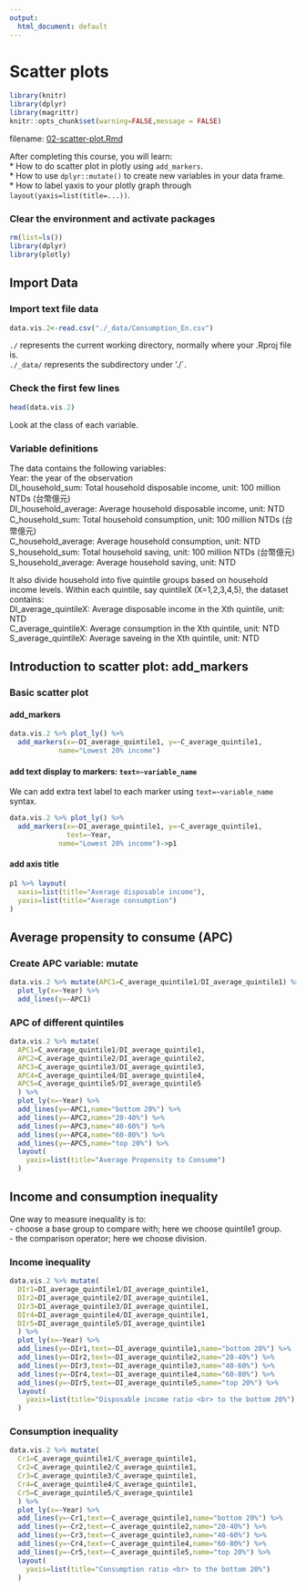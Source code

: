 ```yaml
---
output:
  html_document: default
---
```

# Scatter plots
```r
library(knitr)
library(dplyr)
library(magrittr)
knitr::opts_chunk$set(warning=FALSE,message = FALSE)
```
filename: [02-scatter-plot.Rmd](https://github.com/tpemartin/Macroeconomics/blob/master/Bookdown/Data-visualization/02-scatter-plot.Rmd)

After completing this course, you will learn:  
* How to do scatter plot in plotly using `add_markers`.  
* How to use `dplyr::mutate()` to create new variables in your data frame.  
* How to label yaxis to your plotly graph through `layout(yaxis=list(title=...))`.  

### Clear the environment and activate packages {-}
```r
rm(list=ls())
library(dplyr)
library(plotly)
```

## Import Data

### Import text file data {-}
```r
data.vis.2<-read.csv("./_data/Consumption_En.csv")
```
`./` represents the current working directory, normally where your .Rproj file is.  
`./_data/` represents the subdirectory under './`. 

### Check the first few lines {-}
```r
head(data.vis.2)
```
Look at the class of each variable.

### Variable definitions {-}

The data contains the following variables:  
Year: the year of the observation  
DI_household_sum: Total household disposable income, unit: 100 million NTDs (台幣億元)  
DI_household_average: Average household disposable income, unit: NTD  
C_household_sum: Total household consumption, unit: 100 million NTDs (台幣億元)  
C_household_average: Average household consumption, unit: NTD  
S_household_sum: Total household saving, unit: 100 million NTDs (台幣億元)  
S_household_average: Average household saving, unit: NTD  

It also divide household into five quintile groups based on household income levels. Within each quintile, say quintileX (X=1,2,3,4,5), the dataset contains:   
DI_average_quintileX: Average disposable income in the Xth quintile, unit: NTD  
C_average_quintileX: Average consumption in the Xth quintile, unit: NTD  
S_average_quintileX: Average saveing in the Xth quintile, unit: NTD  

<!--
```r
library(tidyr)
library(dplyr)
library(magrittr)
# rename Newname=oldname
data.vis.2 %<>% dplyr::rename(
  C_household_sum=C_in_hundred_million,
  C_household_average=C_in_household_on_average,
  S_household_sum=S_in_hundred_million,
  S_household_average=S_in_household_on_average
  )
write.csv(data.vis.2,file="./_data/Consumption_En.csv")
```
-->

## Introduction to scatter plot: add_markers

### Basic scatter plot {-}

#### add_markers {-}
```r
data.vis.2 %>% plot_ly() %>%
  add_markers(x=~DI_average_quintile1, y=~C_average_quintile1,          
            name="Lowest 20% income")
```

#### add text display to markers: `text=~variable_name` {-}
We can add extra text label to each marker using `text=~variable_name` syntax.
```r
data.vis.2 %>% plot_ly() %>%
  add_markers(x=~DI_average_quintile1, y=~C_average_quintile1, 
              text=~Year,
            name="Lowest 20% income")->p1

```

#### add axis title {-}
```r
p1 %>% layout(
  xaxis=list(title="Average disposable income"),
  yaxis=list(title="Average consumption")
)
```

## Average propensity to consume (APC)

### Create APC variable: mutate {-}
```r
data.vis.2 %>% mutate(APC1=C_average_quintile1/DI_average_quintile1) %>%
  plot_ly(x=~Year) %>%
  add_lines(y=~APC1)
```

### APC of different quintiles {-}
```r
data.vis.2 %>% mutate(
  APC1=C_average_quintile1/DI_average_quintile1,
  APC2=C_average_quintile2/DI_average_quintile2,
  APC3=C_average_quintile3/DI_average_quintile3,
  APC4=C_average_quintile4/DI_average_quintile4,
  APC5=C_average_quintile5/DI_average_quintile5
  ) %>%
  plot_ly(x=~Year) %>%
  add_lines(y=~APC1,name="bottom 20%") %>%
  add_lines(y=~APC2,name="20-40%") %>%
  add_lines(y=~APC3,name="40-60%") %>%
  add_lines(y=~APC4,name="60-80%") %>%
  add_lines(y=~APC5,name="top 20%") %>%
  layout(
    yaxis=list(title="Average Propensity to Consume")
  ) 
```

## Income and consumption inequality 
One way to measure inequality is to:   
- choose a base group to compare with; here we choose quintile1 group.  
- the comparison operator; here we choose division.

### Income inequality {-}
```r
data.vis.2 %>% mutate(
  DIr1=DI_average_quintile1/DI_average_quintile1,
  DIr2=DI_average_quintile2/DI_average_quintile1,
  DIr3=DI_average_quintile3/DI_average_quintile1,
  DIr4=DI_average_quintile4/DI_average_quintile1,
  DIr5=DI_average_quintile5/DI_average_quintile1
  ) %>%
  plot_ly(x=~Year) %>%
  add_lines(y=~DIr1,text=~DI_average_quintile1,name="bottom 20%") %>%
  add_lines(y=~DIr2,text=~DI_average_quintile2,name="20-40%") %>%
  add_lines(y=~DIr3,text=~DI_average_quintile3,name="40-60%") %>%
  add_lines(y=~DIr4,text=~DI_average_quintile4,name="60-80%") %>%
  add_lines(y=~DIr5,text=~DI_average_quintile5,name="top 20%") %>%
  layout(
    yaxis=list(title="Disposable income ratio <br> to the bottom 20%")
  ) 
```

### Consumption inequality {-}
```r
data.vis.2 %>% mutate(
  Cr1=C_average_quintile1/C_average_quintile1,
  Cr2=C_average_quintile2/C_average_quintile1,
  Cr3=C_average_quintile3/C_average_quintile1,
  Cr4=C_average_quintile4/C_average_quintile1,
  Cr5=C_average_quintile5/C_average_quintile1
  ) %>%
  plot_ly(x=~Year) %>%
  add_lines(y=~Cr1,text=~C_average_quintile1,name="bottom 20%") %>%
  add_lines(y=~Cr2,text=~C_average_quintile2,name="20-40%") %>%
  add_lines(y=~Cr3,text=~C_average_quintile3,name="40-60%") %>%
  add_lines(y=~Cr4,text=~C_average_quintile4,name="60-80%") %>%
  add_lines(y=~Cr5,text=~C_average_quintile5,name="top 20%") %>%
  layout(
    yaxis=list(title="Consumption ratio <br> to the bottom 20%")
  ) 
```


